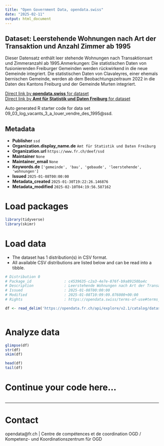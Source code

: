 ```yaml
---
title: "Open Government Data, opendata.swiss"
date: "2025-02-11"
output: html_document
---
```


## Dataset: Leerstehende Wohnungen nach Art der Transaktion und Anzahl Zimmer ab 1995

Dieser Datensatz enthält leer stehende Wohnungen nach Transaktionsart und Zimmeranzahl ab 1995.Anmerkungen: Die statistischen Daten von fusionierenden Freiburger Gemeinden werden rückwirkend in die neue Gemeinde integriert. Die statistischen Daten von Clavaleyres, einer ehemals bernischen Gemeinde, werden ab dem Beobachtungszeitraum 2022 in die Daten des Kantons Freiburg und der Gemeinde Murten integriert.

[Direct link by **opendata.swiss** for dataset](https://opendata.swiss/de/dataset/leerstehende-wohnungen-nach-art-der-transaktion-und-anzahl-zimmer-ab-1995)<br>
[Direct link by **Amt für Statistik und Daten Freiburg** for dataset](https://opendata.fr.ch/explore/dataset/09_03_log_vacants_3_a_louer_vendre_des_1995/)

Auto generated R starter code for data set 09_03_log_vacants_3_a_louer_vendre_des_1995@ssd.

## Metadata

- **Publisher** `ssd`
- **Organization.display_name.de** `Amt für Statistik und Daten Freiburg`
- **Organization.url** `https://www.fr.ch/deef/ssd`
- **Maintainer** `None`
- **Maintainer_email** `None`
- **Keywords.de** `['gemeinde', 'bau', 'gebaude', 'leerstehende', 'wohnungen']`
- **Issued** `2025-01-08T00:00:00`
- **Metadata_created** `2025-01-30T19:22:26.146876`
- **Metadata_modified** `2025-02-10T04:19:56.587162`


# Load packages

```r

library(tidyverse)
library(skimr)

```

# Load data

-   The dataset has 1 distribution(s) in CSV format.
-   All available CSV distributions are listed below and can be read into a tibble.

```r

# Distribution 0
# Package_id               : c4539635-c2a3-4e7e-876f-b9a89150ba4c
# Description              : Leerstehende Wohnungen nach Art der Transaktion und Anzahl Zimmer ab 1995 (csv)
# Issued                   : 2025-01-08T00:00:00
# Modified                 : 2025-01-08T10:09:09.076000+00:00
# Rights                   : https://opendata.swiss/terms-of-use#terms_by

df <- read_delim('https://opendata.fr.ch/api/explore/v2.1/catalog/datasets/09_03_log_vacants_3_a_louer_vendre_des_1995/exports/csv?use_labels=true')



```

# Analyze data

```r

glimpse(df)
str(df)
skim(df)

head(df)
tail(df)

```

# Continue your code here...

```r

```

------------------------------------------------------------------------

# Contact

opendata@fr.ch | Centre de compétences et de coordination OGD / Kompetenz- und Koordinationszentrum für OGD
